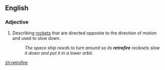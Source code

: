 ==English==

===Adjective===
{{en-adj|-}}

# Describing [[rocket]]s that are directed opposite to the direction of motion and used to slow down.
#:''The space ship needs to turn around so its '''retrofire''' reckoets slow it down and put it in a lower orbit.''

[[zh:retrofire]]